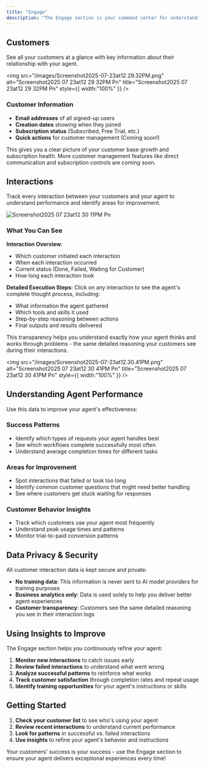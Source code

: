 ```yaml
---
title: "Engage"
description: "The Engage section is your command center for understanding your customers and how they interact with your agent. Monitor customer activity, analyze agent performance, and gain insights to improve your service."
---
```


## Customers

See all your customers at a glance with key information about their relationship with your agent.

<img
  src="/images/Screenshot2025-07-23at12.29.32PM.png"
  alt="Screenshot2025 07 23at12 29 32PM Pn"
  title="Screenshot2025 07 23at12 29 32PM Pn"
  style={{ width:"100%" }}
/>

### Customer Information

- **Email addresses** of all signed-up users
- **Creation dates** showing when they joined
- **Subscription status** (Subscribed, Free Trial, etc.)
- **Quick actions** for customer management (Coming soon\!)

This gives you a clear picture of your customer base growth and subscription health. More customer management features like direct communication and subscription controls are coming soon.

## Interactions

Track every interaction between your customers and your agent to understand performance and identify areas for improvement.

![Screenshot2025 07 23at12 30 11PM Pn](/images/Screenshot2025-07-23at12.30.11PM.png)

### What You Can See

**Interaction Overview**:

- Which customer initiated each interaction
- When each interaction occurred
- Current status (Done, Failed, Waiting for Customer)
- How long each interaction took

**Detailed Execution Steps**: Click on any interaction to see the agent's complete thought process, including:

- What information the agent gathered
- Which tools and skills it used
- Step-by-step reasoning between actions
- Final outputs and results delivered

This transparency helps you understand exactly how your agent thinks and works through problems - the same detailed reasoning your customers see during their interactions.

<img
  src="/images/Screenshot2025-07-23at12.30.41PM.png"
  alt="Screenshot2025 07 23at12 30 41PM Pn"
  title="Screenshot2025 07 23at12 30 41PM Pn"
  style={{ width:"100%" }}
/>

## Understanding Agent Performance

Use this data to improve your agent's effectiveness:

### Success Patterns

- Identify which types of requests your agent handles best
- See which workflows complete successfully most often
- Understand average completion times for different tasks

### Areas for Improvement

- Spot interactions that failed or took too long
- Identify common customer questions that might need better handling
- See where customers get stuck waiting for responses

### Customer Behavior Insights

- Track which customers use your agent most frequently
- Understand peak usage times and patterns
- Monitor trial-to-paid conversion patterns

## Data Privacy & Security

All customer interaction data is kept secure and private:

- **No training data**: This information is never sent to AI model providers for training purposes
- **Business analytics only**: Data is used solely to help you deliver better agent experiences
- **Customer transparency**: Customers see the same detailed reasoning you see in their interaction logs

## Using Insights to Improve

The Engage section helps you continuously refine your agent:

1. **Monitor new interactions** to catch issues early
2. **Review failed interactions** to understand what went wrong
3. **Analyze successful patterns** to reinforce what works
4. **Track customer satisfaction** through completion rates and repeat usage
5. **Identify training opportunities** for your agent's instructions or skills

## Getting Started

1. **Check your customer list** to see who's using your agent
2. **Review recent interactions** to understand current performance
3. **Look for patterns** in successful vs. failed interactions
4. **Use insights** to refine your agent's behavior and instructions

Your customers' success is your success - use the Engage section to ensure your agent delivers exceptional experiences every time\!